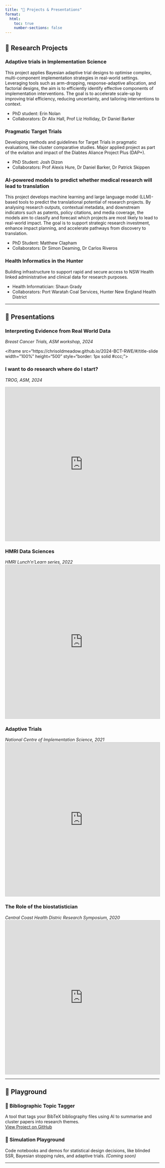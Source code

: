 ```yaml
---
title: "🧠 Projects & Presentations"
format:
  html:
    toc: true
    number-sections: false
---
```


## 🧪 Research Projects

### Adaptive trials in Implementation Science

This project applies Bayesian adaptive trial designs to optimise complex, multi-component implementation strategies in real-world settings. Leveraging tools such as arm-dropping, response-adaptive allocation, and factorial designs, the aim is to efficiently identify effective components of implementation interventions. The goal is to accelerate scale-up by improving trial efficiency, reducing uncertainty, and tailoring interventions to context.

* PhD student: Erin Nolan
* Collaborators: Dr Alix Hall, Prof Liz Holliday, Dr Daniel Barker 


### Pragmatic Target Trials

Developing methods and guidelines for Target Trials in pragmatic evaluations, like cluster comparative studies. Major applied project as part of the evlaiton and impact of the Diabtes Aliance Project Plus (DAP+).

* PhD Student: Josh Dizon
* Collaborators: Prof Alexis Hure, Dr Daniel Barker, Dr Patrick Skippen 

### AI-powered models to predict whether medical research will lead to translation
This project develops machine learning and large language model (LLM)-based tools to predict the translational potential of research projects. By analysing research outputs, contextual metadata, and downstream indicators such as patents, policy citations, and media coverage, the models aim to classify and forecast which projects are most likely to lead to real-world impact. The goal is to support strategic research investment, enhance impact planning, and accelerate pathways from discovery to translation.


* PhD Student: Matthew Clapham
* Collaborators: Dr Simon Deaming, Dr Carlos Riveros

### Health Informatics in the Hunter
Building infrastructure to support rapid and secure access to NSW Health linked administrative and clinical data for research purposes.

* Health Informatician: Shaun Grady
* Collaborators: Port Waratah Coal Services, Hunter New England Health District 

---

## 🎤 Presentations

### Interpreting Evidence from Real World Data
*Breast Cancer Trials, ASM workshop, 2024*

<iframe src="https://chrisoldmeadow.github.io/2024-BCT-RWE/#/title-slide width="100%" height="500" style="border: 1px solid #ccc;"></iframe>

### I want to do research where do I start?
*TROG, ASM, 2024*

<iframe src="https://chrisoldmeadow.github.io/TROG_TRW_Research_Questions/" width="100%" height="500" style="border: 1px solid #ccc;"></iframe>


### HMRI Data Sciences
*HMRI Lunch'n'Learn series, 2022*
<iframe src="https://chrisoldmeadow.github.io/lunch-learn-2022/" width="100%" height="500" style="border: 1px solid #ccc;"></iframe>

### Adaptive Trials
*National Centre of Implementation Science, 2021*
<iframe src="https://chrisoldmeadow.github.io/AdaptiveTrials" width="100%" height="500" style="border: 1px solid #ccc;"></iframe>

### The Role of the biostatistician
*Central Coast Health Distric Research Symposium, 2020*
<iframe src="https://chrisoldmeadow.github.io/role_of_biostatistician/" width="100%" height="500" style="border: 1px solid #ccc;"></iframe>


---

## 🧰 Playground

### 🔖 Bibliographic Topic Tagger
A tool that tags your BibTeX bibliography files using AI to summarise and cluster papers into research themes.  
[View Project on GitHub](https://github.com/ChrisOldmeadow/bibtex-analyser-llm)


### 🔬 Simulation Playground
Code notebooks and demos for statistical design decisions, like blinded SSR, Bayesian stopping rules, and adaptive trials. *(Coming soon)*

---
